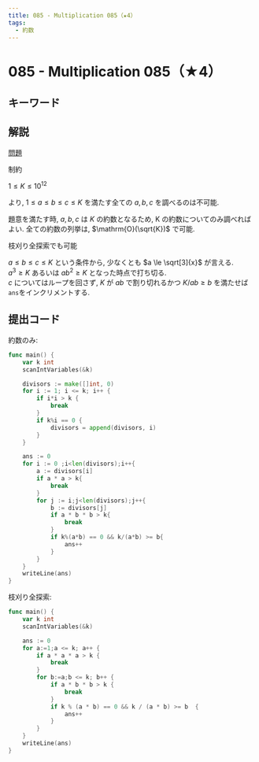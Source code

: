 ```yaml
---
title: 085 - Multiplication 085（★4）
tags:
  - 約数
---
```


# 085 - Multiplication 085（★4）

## キーワード

## 解説

[問題](https://atcoder.jp/contests/typical90/tasks/typical90_cg)

制約

$1 \le K \le 10^{12}$

より, $1 \le a \le b \le c \le K$ を満たす全ての $a,b,c$ を調べるのは不可能.

題意を満たす時, $a,b,c$ は $K$ の約数となるため, K の約数についてのみ調べればよい. 全ての約数の列挙は, $\mathrm{O}(\sqrt{K})$ で可能.


<Callout emoji="💡">
枝刈り全探索でも可能
</Callout>

$a \le b \le c \le K$ という条件から, 少なくとも $a \le \sqrt[3]{x}$ が言える.  
$a^3 \ge K$ あるいは $ab^2 \ge K$ となった時点で打ち切る.  
$c$ についてはループを回さず, $K$ が $ab$ で割り切れるかつ $K / ab \ge b$ を満たせば`ans`をインクリメントする.

## 提出コード

約数のみ:

```go
func main() {
	var k int
	scanIntVariables(&k)

	divisors := make([]int, 0)
	for i := 1; i <= k; i++ {
		if i*i > k {
			break
		}
		if k%i == 0 {
			divisors = append(divisors, i)
		}
	}

	ans := 0
	for i := 0 ;i<len(divisors);i++{
		a := divisors[i]
		if a * a > k{
			break
		}
		for j := i;j<len(divisors);j++{
			b := divisors[j]
			if a * b * b > k{
				break
			}
			if k%(a*b) == 0 && k/(a*b) >= b{
				ans++
			}
		}
	}
	writeLine(ans)
}
```

枝刈り全探索:

```go
func main() {
	var k int
	scanIntVariables(&k)

	ans := 0
	for a:=1;a <= k; a++ {
		if a * a * a > k {
			break
		}
		for b:=a;b <= k; b++ {
			if a * b * b > k {
				break
			}
			if k % (a * b) == 0 && k / (a * b) >= b  {
                ans++
			}
		}
	}
	writeLine(ans)
}
```
